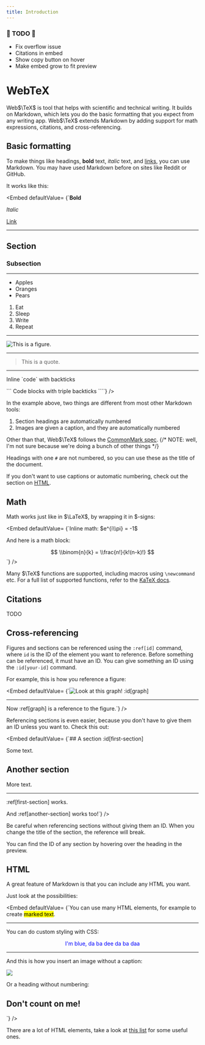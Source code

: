 ```yaml
---
title: Introduction
---
```


### 🚧 TODO 🚧
- Fix overflow issue
- Citations in embed
- Show copy button on hover
- Make embed grow to fit preview

# WebTeX

Web$\TeX$ is tool that helps with scientific and technical writing. It builds on Markdown, which lets you do the basic formatting that you expect from any writing app. Web$\TeX$ extends Markdown by adding support for math expressions, citations, and cross-referencing.

## Basic formatting

To make things like headings, **bold** text, _italic_ text, and [links](#), you can use Markdown. You may have used Markdown before on sites like Reddit or GitHub.

It works like this:

<Embed defaultValue=
{`**Bold**

_Italic_

[Link](https://webtex.vercel.app/)

---

## Section

### Subsection

---

- Apples
- Oranges
- Pears

1. Eat
2. Sleep
3. Write
4. Repeat

---

![This is a figure.](/nickelback.jpg)

---

> This is a quote.

---

Inline \`code\` with backticks

\`\`\`
Code blocks with triple backticks
\`\`\``}
/>

In the example above, two things are different from most other Markdown tools:

1. Section headings are automatically numbered
2. Images are given a caption, and they are automatically numbered

Other than that, Web$\TeX$ follows the [CommonMark spec](https://commonmark.org/).
{/* NOTE: well, I'm not sure because we're doing a bunch of other things */}

<Callout>Headings with one `#` are not numbered, so you can use these as the title of the document.</Callout>

<Callout>If you don't want to use captions or automatic numbering, check out the section on [HTML](#html).</Callout>

## Math

Math works just like in $\LaTeX$, by wrapping it in $-signs:

<Embed defaultValue=
{`Inline math: $e^{i\\pi} = -1$

And here is a math block:

$$
\\binom{n}{k} = \\frac{n!}{k!(n-k)!}
$$`}
/>

Many $\TeX$ functions are supported, including macros using `\newcommand` etc. For a full list of supported functions, refer to the [KaTeX docs](https://katex.org/docs/supported.html).

## Citations

TODO

## Cross-referencing

Figures and sections can be referenced using the `:ref[id]` command, where `id` is the ID of the element you want to reference. Before something can be referenced, it must have an ID. You can give something an ID using the `:id[your-id]` command.

For example, this is how you reference a figure:

<Embed defaultValue=
{`![Look at this graph!](/nickelback.jpg) :id[graph]

---

Now :ref[graph] is a reference to the figure.`}
/>

Referencing sections is even easier, because you don't have to give them an ID unless you want to. Check this out:

<Embed defaultValue=
{`## A section :id[first-section]

Some text.

## Another section

More text.

---

:ref[first-section] works.

And :ref[another-section] works too!`}
/>

<Callout variant="warning">Be careful when referencing sections without giving them an ID. When you change the title of the section, the reference will break.</Callout>

<Callout>You can find the ID of any section by hovering over the heading in the preview.</Callout>

## HTML

A great feature of Markdown is that you can include any HTML you want.

Just look at the possibilities:

<Embed defaultValue=
{`You can use many HTML elements, for example to create <mark>marked text</mark>.

---

You can do custom styling with CSS:

<p style="color: blue; text-align: center;">I'm blue, da ba dee da ba daa</p>

---

And this is how you insert an image without a caption:

<img src="/nickelback.jpg">

Or a heading without numbering:

<h2>Don't count on me!</h2>
`}
/>

<Callout>There are a lot of HTML elements, take a look at [this list](https://developer.mozilla.org/en-US/docs/Web/HTML/Element#inline_text_semantics) for some useful ones.</Callout>
